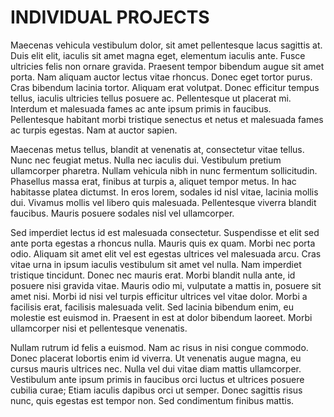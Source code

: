 # INDIVIDUAL PROJECTS

Maecenas vehicula vestibulum dolor, sit amet pellentesque lacus sagittis at. Duis elit elit, iaculis sit amet magna eget, elementum iaculis ante. Fusce ultricies felis non ornare gravida. Praesent tempor bibendum augue sit amet porta. Nam aliquam auctor lectus vitae rhoncus. Donec eget tortor purus. Cras bibendum lacinia tortor. Aliquam erat volutpat. Donec efficitur tempus tellus, iaculis ultricies tellus posuere ac. Pellentesque ut placerat mi. Interdum et malesuada fames ac ante ipsum primis in faucibus. Pellentesque habitant morbi tristique senectus et netus et malesuada fames ac turpis egestas. Nam at auctor sapien.


Maecenas metus tellus, blandit at venenatis at, consectetur vitae tellus. Nunc nec feugiat metus. Nulla nec iaculis dui. Vestibulum pretium ullamcorper pharetra. Nullam vehicula nibh in nunc fermentum sollicitudin. Phasellus massa erat, finibus at turpis a, aliquet tempor metus. In hac habitasse platea dictumst. In eros lorem, sodales id nisl vitae, lacinia mollis dui. Vivamus mollis vel libero quis malesuada. Pellentesque viverra blandit faucibus. Mauris posuere sodales nisl vel ullamcorper.

Sed imperdiet lectus id est malesuada consectetur. Suspendisse et elit sed ante porta egestas a rhoncus nulla. Mauris quis ex quam. Morbi nec porta odio. Aliquam sit amet elit vel est egestas ultrices vel malesuada arcu. Cras vitae urna in ipsum iaculis vestibulum sit amet vel nulla. Nam imperdiet tristique tincidunt. Donec nec mauris erat. Morbi blandit nulla ante, id posuere nisi gravida vitae. Mauris odio mi, vulputate a mattis in, posuere sit amet nisi. Morbi id nisi vel turpis efficitur ultrices vel vitae dolor. Morbi a facilisis erat, facilisis malesuada velit. Sed lacinia bibendum enim, eu molestie est euismod in. Praesent in est at dolor bibendum laoreet. Morbi ullamcorper nisi et pellentesque venenatis.

Nullam rutrum id felis a euismod. Nam ac risus in nisi congue commodo. Donec placerat lobortis enim id viverra. Ut venenatis augue magna, eu cursus mauris ultrices nec. Nulla vel dui vitae diam mattis ullamcorper. Vestibulum ante ipsum primis in faucibus orci luctus et ultrices posuere cubilia curae; Etiam iaculis dapibus orci ut semper. Donec sagittis risus nunc, quis egestas est tempor non. Sed condimentum finibus mattis.